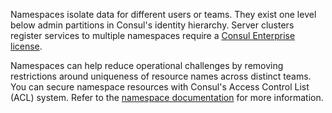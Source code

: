Namespaces isolate data for different users or teams. They exist one level below admin partitions in Consul's identity hierarchy. Server clusters register services to multiple namespaces require a [Consul Enterprise license](/consul/docs/enterprise/license). 

Namespaces can help reduce operational challenges by removing restrictions around uniqueness of resource names across distinct teams. You can secure namespace resources with Consul's Access Control List (ACL) system. Refer to the [namespace documentation](/consul/docs/multi-tenant/namespace) for more information.